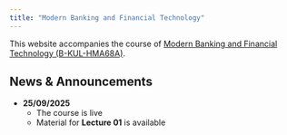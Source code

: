 ```yaml
---
title: "Modern Banking and Financial Technology"
---
```


This website accompanies the course of [Modern Banking and Financial Technology (B-KUL-HMA68A)](https://onderwijsaanbod.kuleuven.be/2025/syllabi/e/HMA68AE.htm).

## News & Announcements

- **25/09/2025**
	- The course is live
	- Material for **Lecture 01** is available
